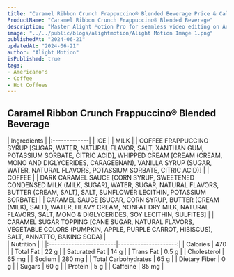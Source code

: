 ```yaml
---
title: "Caramel Ribbon Crunch Frappuccino® Blended Beverage Price & Calories"
ProductName: "Caramel Ribbon Crunch Frappuccino® Blended Beverage" 
description: "Master Alight Motion Pro for seamless video editing on Android, iOS, and Tablets with our ultimate guide, unlocking advanced features and elevating your skills in 2024!"
image: "../../public/blogs/alightmotion/Alight Motion Image 1.png"
publishedAt: "2024-06-21"
updatedAt: "2024-06-21"
author: "Alight Motion"
isPublished: true
tags:
- Americano's
- Coffee
- Hot Coffees   
---
```


 
## Caramel Ribbon Crunch Frappuccino® Blended Beverage 
  
<div className="tables-container">
  <div className="table-wrapper">
    | Ingredients  |  
    |:-------------|
    | ICE        |
    | MILK       |
    | COFFEE FRAPPUCCINO SYRUP [SUGAR, WATER, NATURAL FLAVOR, SALT, XANTHAN GUM, POTASSIUM SORBATE, CITRIC ACID], WHIPPED CREAM [CREAM (CREAM, MONO AND DIGLYCERIDES, CARAGEENAN), VANILLA SYRUP (SUGAR, WATER, NATURAL FLAVORS, POTASSIUM SORBATE, CITRIC ACID)] |
    | COFFEE       |
    | DARK CARAMEL SAUCE [CORN SYRUP, SWEETENED CONDENSED MILK (MILK, SUGAR), WATER, SUGAR, NATURAL FLAVORS, BUTTER (CREAM, SALT), SALT, SUNFLOWER LECITHIN, POTASSIUM SORBATE]       |
    | CARAMEL SAUCE [SUGAR, CORN SYRUP, BUTTER (CREAM (MILK), SALT), WATER, HEAVY CREAM, NONFAT DRY MILK, NATURAL FLAVORS, SALT, MONO & DIGLYCERIDES, SOY LECITHIN, SULFITES]       |
    | CARAMEL SUGAR TOPPING [CANE SUGAR, NATURAL FLAVORS, VEGETABLE COLORS (PUMPKIN, APPLE, PURPLE CARROT, HIBISCUS), SALT, ANNATTO, BAKING SODA]       |
  </div>
  <div className="table-wrapper">
    | Nutrition               |                      |  
    |:------------------------|---------------------:|
    | Calories                | 470                   |
    | Total Fat               | 22 g                  |
    | Saturated Fat           | 14 g                  |
    | Trans Fat               | 0.5 g                  |
    | Cholesterol             | 65 mg                 |
    | Sodium                  | 280 mg                |
    | Total Carbohydrates     | 65 g                  |
    | Dietary Fiber           | 0 g                  |
    | Sugars                  | 60 g                  |
    | Protein                 | 5 g                  |
    | Caffeine                | 85 mg               |
  </div>
</div>
<style jsx>{`
  .tables-container {
    display: flex;
    flex-direction: row;
    gap: 30px;
  }
  .table-wrapper {
    width: 500px; /* Adjust as needed */
  }
  @media (max-width: 768px) {
    .tables-container {
      flex-direction: column;
      gap: 0px; /* Adjust as needed */
    }
    .table-wrapper {
      width: 100%; /* Adjust as needed */
    }
  }
`}</style>
